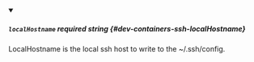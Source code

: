
<details className="config-field" data-expandable="false" open>
<summary>

##### `localHostname` <span className="config-field-required" data-required="false">required</span> <span className="config-field-type">string</span> <span className="config-field-default"></span> <span className="config-field-enum"></span> {#dev-containers-ssh-localHostname}

LocalHostname is the local ssh host to write to the ~/.ssh/config.

</summary>



</details>
